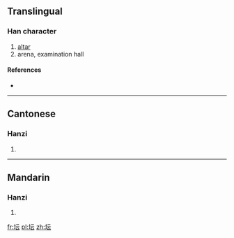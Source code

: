 {{also|壇|罈}}
==Translingual==

===Han character===
{{Han char|rn=32|rad=土|as=04|sn=7|four=|canj=土一一戈 (GMMI)}}

# [[altar]]
# arena, examination hall

====References====
* {{Han ref|kx=0226.101|hdz=10421.090|uh=575B|ud=22363}}

----

==Cantonese==

===Hanzi===
{{yue-hanzi|jyut=|y=taan4|tra=[[壇]], [[罈]]}}

# {{defn|Cantonese|sort=土04}}

----

==Mandarin==

===Hanzi===
{{cmn-hanzi|tra=[[壇]], [[罈]]|pin=[[tán]] ([[tan2]])|wg=t'an<sup>2</sup>}}

# {{defn|Mandarin|sort=土04}}

[[fr:坛]]
[[pl:坛]]
[[zh:坛]]